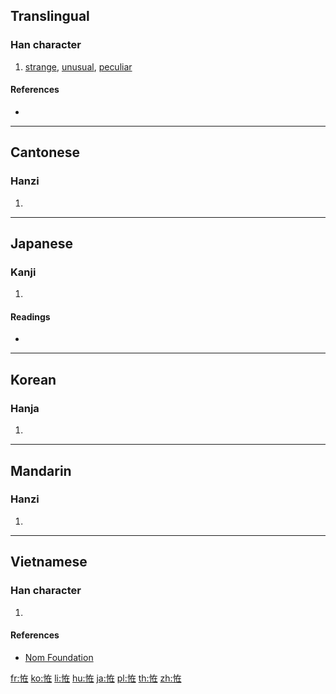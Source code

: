 {{character info/new}}
{{also|怪}}
==Translingual==

===Han character===
{{Han char|rn=61|rad=心|as=06|sn=9|four=|canj=PKLG|ids=⿰忄在}}

# [[strange]], [[unusual]], [[peculiar]]

====References====
* {{Han ref|kx=0384.310|dkj=10574|dj=0715.140|hdz=42294.100|uh=6060|ud=24672}}

----

==Cantonese==

===Hanzi===
{{yue-hanzi|jyut=gwaai3|y=gwaai3}}

# {{defn|lang=yue|sort=心06}}

----

==Japanese==

===Kanji===
{{ja-kanji|grade=|rs=心06}}

# {{defn|lang=ja|sort=心06}}

====Readings====
* {{ja-readings|on=[[かい]] (kai), [[け]] (ke)|kun=[[あやしい]] (ayashii)}}

----

==Korean==

===Hanja===
{{ko-hanja|hangeul=괴|eumhun=|rv=goe|mr=koe|y=koy}}

# {{defn|lang=ko|sort=心06}}

----

==Mandarin==

===Hanzi===
{{cmn-hanzi|pin=[[guài]] ([[guai4]])|wg=kuai<sup>4</sup>}}

# {{defn|lang=cmn|sort=心06}}

----

==Vietnamese==

===Han character===
{{vi-readings|rs=心06|hanviet=quái}}

# {{defn|lang=vi|sort=心06}}

====References====
* [http://nomfoundation.org/common/nom_details.php?codepoint=6060 Nom Foundation]

[[fr:恠]]
[[ko:恠]]
[[li:恠]]
[[hu:恠]]
[[ja:恠]]
[[pl:恠]]
[[th:恠]]
[[zh:恠]]